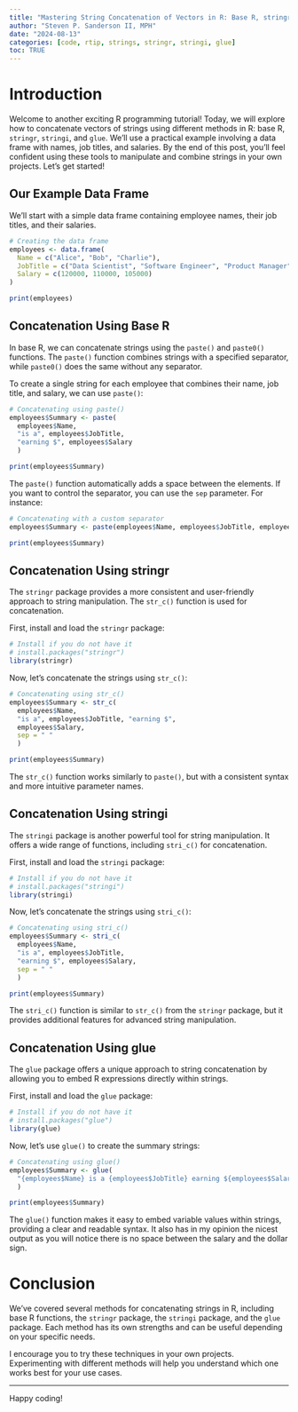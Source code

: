 ```yaml
---
title: "Mastering String Concatenation of Vectors in R: Base R, stringr, stringi, and glue"
author: "Steven P. Sanderson II, MPH"
date: "2024-08-13"
categories: [code, rtip, strings, stringr, stringi, glue]
toc: TRUE
---
```


# Introduction

Welcome to another exciting R programming tutorial! Today, we will explore how to concatenate vectors of strings using different methods in R: base R, `stringr`, `stringi`, and `glue`. We'll use a practical example involving a data frame with names, job titles, and salaries. By the end of this post, you'll feel confident using these tools to manipulate and combine strings in your own projects. Let's get started!

## Our Example Data Frame

We'll start with a simple data frame containing employee names, their job titles, and their salaries.

```r
# Creating the data frame
employees <- data.frame(
  Name = c("Alice", "Bob", "Charlie"),
  JobTitle = c("Data Scientist", "Software Engineer", "Product Manager"),
  Salary = c(120000, 110000, 105000)
)

print(employees)
```

## Concatenation Using Base R

In base R, we can concatenate strings using the `paste()` and `paste0()` functions. The `paste()` function combines strings with a specified separator, while `paste0()` does the same without any separator.

To create a single string for each employee that combines their name, job title, and salary, we can use `paste()`:

```r
# Concatenating using paste()
employees$Summary <- paste(
  employees$Name, 
  "is a", employees$JobTitle, 
  "earning $", employees$Salary
  )

print(employees$Summary)
```

The `paste()` function automatically adds a space between the elements. If you want to control the separator, you can use the `sep` parameter. For instance:

```r
# Concatenating with a custom separator
employees$Summary <- paste(employees$Name, employees$JobTitle, employees$Salary, sep = " | ")

print(employees$Summary)
```

## Concatenation Using stringr

The `stringr` package provides a more consistent and user-friendly approach to string manipulation. The `str_c()` function is used for concatenation.

First, install and load the `stringr` package:

```r
# Install if you do not have it
# install.packages("stringr")
library(stringr)
```

Now, let's concatenate the strings using `str_c()`:

```r
# Concatenating using str_c()
employees$Summary <- str_c(
  employees$Name, 
  "is a", employees$JobTitle, "earning $", 
  employees$Salary, 
  sep = " "
  )

print(employees$Summary)
```

The `str_c()` function works similarly to `paste()`, but with a consistent syntax and more intuitive parameter names.

## Concatenation Using stringi

The `stringi` package is another powerful tool for string manipulation. It offers a wide range of functions, including `stri_c()` for concatenation.

First, install and load the `stringi` package:

```r
# Install if you do not have it
# install.packages("stringi")
library(stringi)
```

Now, let's concatenate the strings using `stri_c()`:

```r
# Concatenating using stri_c()
employees$Summary <- stri_c(
  employees$Name, 
  "is a", employees$JobTitle, 
  "earning $", employees$Salary, 
  sep = " "
  )

print(employees$Summary)
```

The `stri_c()` function is similar to `str_c()` from the `stringr` package, but it provides additional features for advanced string manipulation.

## Concatenation Using glue

The `glue` package offers a unique approach to string concatenation by allowing you to embed R expressions directly within strings.

First, install and load the `glue` package:

```r
# Install if you do not have it
# install.packages("glue")
library(glue)
```

Now, let's use `glue()` to create the summary strings:

```r
# Concatenating using glue()
employees$Summary <- glue(
  "{employees$Name} is a {employees$JobTitle} earning ${employees$Salary}"
  )

print(employees$Summary)
```

The `glue()` function makes it easy to embed variable values within strings, providing a clear and readable syntax. It also has in my opinion the nicest output as you will notice there is no space between the salary and the dollar sign.

# Conclusion

We've covered several methods for concatenating strings in R, including base R functions, the `stringr` package, the `stringi` package, and the `glue` package. Each method has its own strengths and can be useful depending on your specific needs.

I encourage you to try these techniques in your own projects. Experimenting with different methods will help you understand which one works best for your use cases. 

---

Happy coding!

```{=html}
<script src="https://giscus.app/client.js"
        data-repo="spsanderson/steveondata"
        data-repo-id="R_kgDOIIxnLw"
        data-category="Comments"
        data-category-id="DIC_kwDOIIxnL84ChTk8"
        data-mapping="url"
        data-strict="0"
        data-reactions-enabled="1"
        data-emit-metadata="0"
        data-input-position="top"
        data-theme="dark"
        data-lang="en"
        data-loading="lazy"
        crossorigin="anonymous"
        async>
</script>
```
